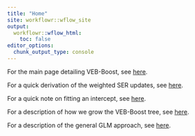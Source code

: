 ---
title: "Home"
site: workflowr::wflow_site
output:
  workflowr::wflow_html:
    toc: false
editor_options:
  chunk_output_type: console
---

For the main page detailing VEB-Boost, see [here](VEB_Boost_Derivation.html).

For a quick derivation of the weighted SER updates, see [here](weighted_SER_Derivation.html).

For a quick note on fitting an intercept, see [here](note_on_the_intercept.html).

For a description of how we grow the VEB-Boost tree, see [here](Growing_VEB_Boost_Tree.html).

For a description of the general GLM approach, see [here](glm_approach.html).

